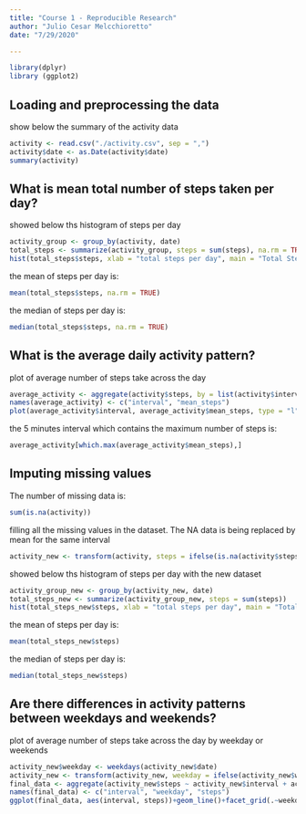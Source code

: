 ```yaml
---
title: "Course 1 - Reproducible Research"
author: "Julio Cesar Melcchioretto"
date: "7/29/2020"

---
```

```r
library(dplyr)
library (ggplot2)
```

## Loading and preprocessing the data
show below the summary of the activity data
```r
activity <- read.csv("./activity.csv", sep = ",")
activity$date <- as.Date(activity$date)
summary(activity)
```

## What is mean total number of steps taken per day?
showed below ths histogram of steps per day
```r
activity_group <- group_by(activity, date)
total_steps <- summarize(activity_group, steps = sum(steps), na.rm = TRUE)
hist(total_steps$steps, xlab = "total steps per day", main = "Total Steps per day", breaks = 10)
```


the mean of steps per day is:
```r
mean(total_steps$steps, na.rm = TRUE)
```

the median of steps per day is:
```r
median(total_steps$steps, na.rm = TRUE)
```
## What is the average daily activity pattern?
plot of average number of steps take across the day
```r
average_activity <- aggregate(activity$steps, by = list(activity$interval), FUN=mean, na.rm=TRUE)
names(average_activity) <- c("interval", "mean_steps")
plot(average_activity$interval, average_activity$mean_steps, type = "l", xlab = "5-minutes-interval", ylab = "average across all days", main = "average number of steps per interval")
```


the 5 minutes interval which contains the maximum number of steps is:
```r
average_activity[which.max(average_activity$mean_steps),]

```
## Imputing missing values
The number of missing data is:
```r
sum(is.na(activity))
```

filling all the missing values in the dataset. The NA data is being replaced by mean for the same interval
```r
activity_new <- transform(activity, steps = ifelse(is.na(activity$steps), yes = average_activity$mean_steps[match(activity$interval, average_activity$interval)], no = activity$steps))
```

showed below ths histogram of steps per day with the new dataset
```r
activity_group_new <- group_by(activity_new, date)
total_steps_new <- summarize(activity_group_new, steps = sum(steps))
hist(total_steps_new$steps, xlab = "total steps per day", main = "Total Steps per day", breaks = 10)
```

the mean of steps per day is:
```r
mean(total_steps_new$steps)
```

the median of steps per day is:
```r
median(total_steps_new$steps)
```
## Are there differences in activity patterns between weekdays and weekends?

plot of average number of steps take across the day by weekday or weekends
```r
activity_new$weekday <- weekdays(activity_new$date)
activity_new <- transform(activity_new, weekday = ifelse(activity_new$weekday =="Saturday" | activity_new$weekday =="Sunday", yes = "Weekend", no = "Weekday"))
final_data <- aggregate(activity_new$steps ~ activity_new$interval + activity_new$weekday, FUN=mean)
names(final_data) <- c("interval", "weekday", "steps")
ggplot(final_data, aes(interval, steps))+geom_line()+facet_grid(.~weekday)
```